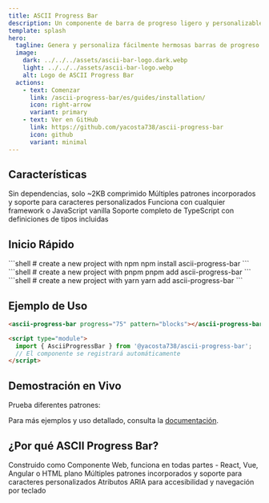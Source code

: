 ```yaml
---
title: ASCII Progress Bar
description: Un componente de barra de progreso ligero y personalizable para la web
template: splash
hero:
  tagline: Genera y personaliza fácilmente hermosas barras de progreso ASCII para cualquier aplicación.
  image:
    dark: ../../../assets/ascii-bar-logo.dark.webp
    light: ../../../assets/ascii-bar-logo.webp
    alt: Logo de ASCII Progress Bar
  actions:
    - text: Comenzar
      link: /ascii-progress-bar/es/guides/installation/
      icon: right-arrow
      variant: primary
    - text: Ver en GitHub
      link: https://github.com/yacosta738/ascii-progress-bar
      icon: github
      variant: minimal
---
```



## Características

<CardGrid stagger>
  <Card title="Ligero" icon="rocket">
    Sin dependencias, solo ~2KB comprimido
  </Card>
  <Card title="Personalizable" icon="pencil">
    Múltiples patrones incorporados y soporte para caracteres personalizados
  </Card>
  <Card title="Componente Web" icon="puzzle">
    Funciona con cualquier framework o JavaScript vanilla
  </Card>
  <Card title="TypeScript" icon="document">
    Soporte completo de TypeScript con definiciones de tipos incluidas
  </Card>
</CardGrid>

## Inicio Rápido

<PackageManagerTabs>
      <Fragment slot="npm">
      ```shell
      # create a new project with npm
      npm install ascii-progress-bar
      ```
      </Fragment>
      <Fragment slot="pnpm">
      ```shell
      # create a new project with pnpm
      pnpm add ascii-progress-bar
      ```
      </Fragment>
      <Fragment slot="yarn">
      ```shell
      # create a new project with yarn
      yarn add ascii-progress-bar
      ```
      </Fragment>
    </PackageManagerTabs>

## Ejemplo de Uso

```html
<ascii-progress-bar progress="75" pattern="blocks"></ascii-progress-bar>

<script type="module">
  import { AsciiProgressBar } from '@yacosta738/ascii-progress-bar';
  // El componente se registrará automáticamente
</script>
```

## Demostración en Vivo

Prueba diferentes patrones:

<AsciiProgressBarDemo />

Para más ejemplos y uso detallado, consulta la [documentación](/ascii-progress-bar/es/examples/all/).

## ¿Por qué ASCII Progress Bar?

<CardGrid>
  <Card title="Independiente del Framework" icon="puzzle">
    Construido como Componente Web, funciona en todas partes - React, Vue, Angular o HTML plano
  </Card>
  <Card title="Fácil de Estilizar" icon="setting">
    Múltiples patrones incorporados y soporte para caracteres personalizados
  </Card>
  <Card title="Accesible" icon="approve-check">
    Atributos ARIA para accesibilidad y navegación por teclado
  </Card>
</CardGrid>

